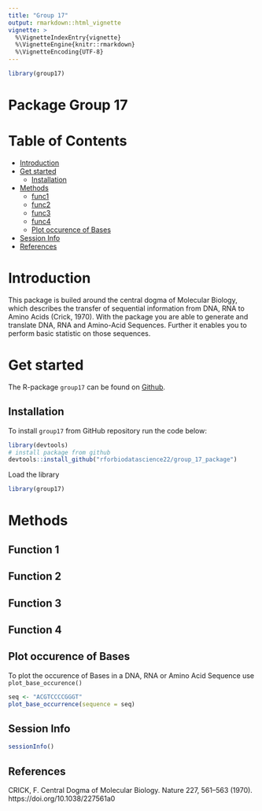```yaml
---
title: "Group 17"
output: rmarkdown::html_vignette
vignette: >
  %\VignetteIndexEntry{vignette}
  %\VignetteEngine{knitr::rmarkdown}
  %\VignetteEncoding{UTF-8}
---
```

```r
library(group17)
```
# Package Group 17

# Table of Contents

- [Introduction](#intro)
- [Get started](#start)
  - [Installation](#inst)
- [Methods](#methods)
  - [func1](#fun1)
  - [func2](#fun2)
  - [func3](#fun3)
  - [func4](#fun4)
  - [Plot occurence of Bases](#fun5)
- [Session Info](#session)
- [References](#ref)

# Introduction{#intro}

This package is builed around the central dogma of Molecular Biology, which describes the transfer of sequential information from DNA, RNA to Amino Acids (Crick, 1970).
With the package you are able to generate and translate DNA, RNA and Amino-Acid Sequences.
Further it enables you to perform basic statistic on those sequences.

# Get started{#start}

The R-package `group17` can be found on [Github](https://github.com/rforbiodatascience22/group_17_package).

## Installation{#inst}

To install `group17` from GitHub repository run the code below:
```r
library(devtools)
# install package from github
devtools::install_github("rforbiodatascience22/group_17_package")
```

Load the library

```r
library(group17)
```

# Methods{#methods}
## Function 1{#fun1}
## Function 2{#fun2}
## Function 3{#fun3}
## Function 4{#fun4}

## Plot occurence of Bases{#fun5}

To plot the occurence of Bases in a DNA, RNA or Amino Acid Sequence use `plot_base_occurence()`


```r
seq <- "ACGTCCCCGGGT"
plot_base_occurrence(sequence = seq)
```

## Session Info{#session}

```r
sessionInfo()
```


## References{#ref}

CRICK, F. Central Dogma of Molecular Biology. Nature 227, 561–563 (1970). https://doi.org/10.1038/227561a0

